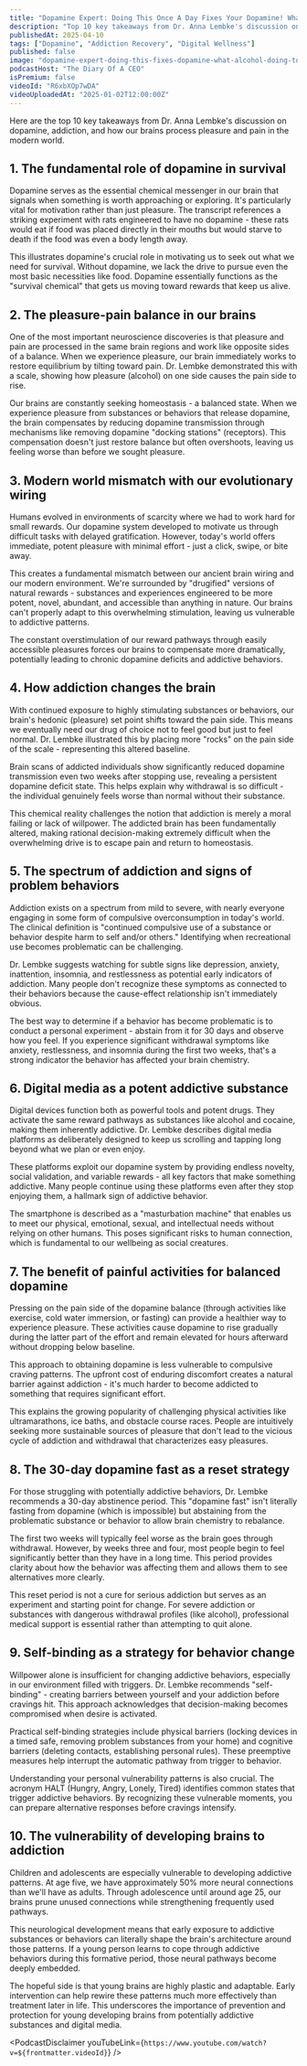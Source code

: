```yaml
---
title: "Dopamine Expert: Doing This Once A Day Fixes Your Dopamine! What Alcohol Is Doing To Your Brain!!"
description: "Top 10 key takeaways from Dr. Anna Lembke's discussion on dopamine, addiction, and how our brains process pleasure and pain in the modern world."
publishedAt: 2025-04-10
tags: ["Dopamine", "Addiction Recovery", "Digital Wellness"]
published: false
image: "dopamine-expert-doing-this-fixes-dopamine-what-alcohol-doing-to-brain.jpg"
podcastHost: "The Diary Of A CEO"
isPremium: false
videoId: "R6xbXOp7wDA"
videoUploadedAt: "2025-01-02T12:00:00Z"
---
```



<PodcastSummaryPageLayout frontmatter={frontmatter}>

Here are the top 10 key takeaways from Dr. Anna Lembke's discussion on dopamine, addiction, and how our brains process pleasure and pain in the modern world.

## 1. The fundamental role of dopamine in survival

Dopamine serves as the essential chemical messenger in our brain that signals when something is worth approaching or exploring. It's particularly vital for motivation rather than just pleasure. The transcript references a striking experiment with rats engineered to have no dopamine - these rats would eat if food was placed directly in their mouths but would starve to death if the food was even a body length away.

This illustrates dopamine's crucial role in motivating us to seek out what we need for survival. Without dopamine, we lack the drive to pursue even the most basic necessities like food. Dopamine essentially functions as the "survival chemical" that gets us moving toward rewards that keep us alive.

## 2. The pleasure-pain balance in our brains

One of the most important neuroscience discoveries is that pleasure and pain are processed in the same brain regions and work like opposite sides of a balance. When we experience pleasure, our brain immediately works to restore equilibrium by tilting toward pain. Dr. Lembke demonstrated this with a scale, showing how pleasure (alcohol) on one side causes the pain side to rise.

Our brains are constantly seeking homeostasis - a balanced state. When we experience pleasure from substances or behaviors that release dopamine, the brain compensates by reducing dopamine transmission through mechanisms like removing dopamine "docking stations" (receptors). This compensation doesn't just restore balance but often overshoots, leaving us feeling worse than before we sought pleasure.

## 3. Modern world mismatch with our evolutionary wiring

Humans evolved in environments of scarcity where we had to work hard for small rewards. Our dopamine system developed to motivate us through difficult tasks with delayed gratification. However, today's world offers immediate, potent pleasure with minimal effort - just a click, swipe, or bite away.

This creates a fundamental mismatch between our ancient brain wiring and our modern environment. We're surrounded by "drugified" versions of natural rewards - substances and experiences engineered to be more potent, novel, abundant, and accessible than anything in nature. Our brains can't properly adapt to this overwhelming stimulation, leaving us vulnerable to addictive patterns.

The constant overstimulation of our reward pathways through easily accessible pleasures forces our brains to compensate more dramatically, potentially leading to chronic dopamine deficits and addictive behaviors.

## 4. How addiction changes the brain

With continued exposure to highly stimulating substances or behaviors, our brain's hedonic (pleasure) set point shifts toward the pain side. This means we eventually need our drug of choice not to feel good but just to feel normal. Dr. Lembke illustrated this by placing more "rocks" on the pain side of the scale - representing this altered baseline.

Brain scans of addicted individuals show significantly reduced dopamine transmission even two weeks after stopping use, revealing a persistent dopamine deficit state. This helps explain why withdrawal is so difficult - the individual genuinely feels worse than normal without their substance.

This chemical reality challenges the notion that addiction is merely a moral failing or lack of willpower. The addicted brain has been fundamentally altered, making rational decision-making extremely difficult when the overwhelming drive is to escape pain and return to homeostasis.

## 5. The spectrum of addiction and signs of problem behaviors

Addiction exists on a spectrum from mild to severe, with nearly everyone engaging in some form of compulsive overconsumption in today's world. The clinical definition is "continued compulsive use of a substance or behavior despite harm to self and/or others." Identifying when recreational use becomes problematic can be challenging.

Dr. Lembke suggests watching for subtle signs like depression, anxiety, inattention, insomnia, and restlessness as potential early indicators of addiction. Many people don't recognize these symptoms as connected to their behaviors because the cause-effect relationship isn't immediately obvious.

The best way to determine if a behavior has become problematic is to conduct a personal experiment - abstain from it for 30 days and observe how you feel. If you experience significant withdrawal symptoms like anxiety, restlessness, and insomnia during the first two weeks, that's a strong indicator the behavior has affected your brain chemistry.

## 6. Digital media as a potent addictive substance

Digital devices function both as powerful tools and potent drugs. They activate the same reward pathways as substances like alcohol and cocaine, making them inherently addictive. Dr. Lembke describes digital media platforms as deliberately designed to keep us scrolling and tapping long beyond what we plan or even enjoy.

These platforms exploit our dopamine system by providing endless novelty, social validation, and variable rewards - all key factors that make something addictive. Many people continue using these platforms even after they stop enjoying them, a hallmark sign of addictive behavior.

The smartphone is described as a "masturbation machine" that enables us to meet our physical, emotional, sexual, and intellectual needs without relying on other humans. This poses significant risks to human connection, which is fundamental to our wellbeing as social creatures.

## 7. The benefit of painful activities for balanced dopamine

Pressing on the pain side of the dopamine balance (through activities like exercise, cold water immersion, or fasting) can provide a healthier way to experience pleasure. These activities cause dopamine to rise gradually during the latter part of the effort and remain elevated for hours afterward without dropping below baseline.

This approach to obtaining dopamine is less vulnerable to compulsive craving patterns. The upfront cost of enduring discomfort creates a natural barrier against addiction - it's much harder to become addicted to something that requires significant effort.

This explains the growing popularity of challenging physical activities like ultramarathons, ice baths, and obstacle course races. People are intuitively seeking more sustainable sources of pleasure that don't lead to the vicious cycle of addiction and withdrawal that characterizes easy pleasures.

## 8. The 30-day dopamine fast as a reset strategy

For those struggling with potentially addictive behaviors, Dr. Lembke recommends a 30-day abstinence period. This "dopamine fast" isn't literally fasting from dopamine (which is impossible) but abstaining from the problematic substance or behavior to allow brain chemistry to rebalance.

The first two weeks will typically feel worse as the brain goes through withdrawal. However, by weeks three and four, most people begin to feel significantly better than they have in a long time. This period provides clarity about how the behavior was affecting them and allows them to see alternatives more clearly.

This reset period is not a cure for serious addiction but serves as an experiment and starting point for change. For severe addiction or substances with dangerous withdrawal profiles (like alcohol), professional medical support is essential rather than attempting to quit alone.

## 9. Self-binding as a strategy for behavior change

Willpower alone is insufficient for changing addictive behaviors, especially in our environment filled with triggers. Dr. Lembke recommends "self-binding" - creating barriers between yourself and your addiction before cravings hit. This approach acknowledges that decision-making becomes compromised when desire is activated.

Practical self-binding strategies include physical barriers (locking devices in a timed safe, removing problem substances from your home) and cognitive barriers (deleting contacts, establishing personal rules). These preemptive measures help interrupt the automatic pathway from trigger to behavior.

Understanding your personal vulnerability patterns is also crucial. The acronym HALT (Hungry, Angry, Lonely, Tired) identifies common states that trigger addictive behaviors. By recognizing these vulnerable moments, you can prepare alternative responses before cravings intensify.

## 10. The vulnerability of developing brains to addiction

Children and adolescents are especially vulnerable to developing addictive patterns. At age five, we have approximately 50% more neural connections than we'll have as adults. Through adolescence until around age 25, our brains prune unused connections while strengthening frequently used pathways.

This neurological development means that early exposure to addictive substances or behaviors can literally shape the brain's architecture around those patterns. If a young person learns to cope through addictive behaviors during this formative period, those neural pathways become deeply embedded.

The hopeful side is that young brains are highly plastic and adaptable. Early intervention can help rewire these patterns much more effectively than treatment later in life. This underscores the importance of prevention and protection for young developing brains from potentially addictive substances and digital media.

<PodcastDisclaimer
  youTubeLink={`https://www.youtube.com/watch?v=${frontmatter.videoId}`}
/>

</PodcastSummaryPageLayout>
